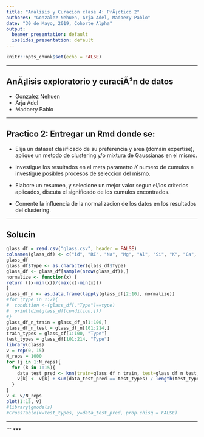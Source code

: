 ```yaml
---
title: "Analisis y Curacion clase 4: PrÃ¡ctico 2"
authores: "Gonzalez Nehuen, Arja Adel, Madoery Pablo"
date: "30 de Mayo, 2019, Cohorte Alpha"
output:
  beamer_presentation: default
  ioslides_presentation: default
---
```


```r
knitr::opts_chunk$set(echo = FALSE)
``` 

***
## AnÃ¡lisis exploratorio y curaciÃ³n de datos

- Gonzalez Nehuen
- Arja Adel 
- Madoery Pablo

***
## Practico 2: Entregar un Rmd donde se:

- Elija un dataset clasificado de su preferencia y area (domain expertise), aplique un metodo de clustering y/o mixtura de Gaussianas en el mismo.

- Investigue los resultados en el meta parametro $K$ numero de cumulos e investigue posibles procesos de seleccion del mismo.

- Elabore un resumen, y selecione un mejor valor segun el/los criterios aplicados, discuta el significado de los cumulos encontrados. 

- Comente la influencia de la normalizacion de los datos en los resultados del clustering.

***
## Solucin

```r
glass_df = read.csv("glass.csv", header = FALSE)
colnames(glass_df) <- c("id", "RI", "Na", "Mg", "Al", "Si", "K", "Ca", "Ba", "Fe", "Type")
glass_df
glass_df$Type <- as.character(glass_df$Type) 
glass_df <- glass_df[sample(nrow(glass_df)),]
normalize <- function(x) {
return ((x-min(x))/(max(x)-min(x)))
}
glass_df_n <- as.data.frame(lapply(glass_df[2:10], normalize))
#for (type in 1:7){
#  condition <-(glass_df[,"Type"]==type)
#  print(dim(glass_df[condition,]))
#}
glass_df_n_train = glass_df_n[1:100,]
glass_df_n_test = glass_df_n[101:214,]
train_types = glass_df[1:100, "Type"]
test_types = glass_df[101:214, "Type"]
library(class)
v = rep(0, 15)
N_reps = 1000
for (j in 1:N_reps){
  for (k in 1:15){
    data_test_pred <- knn(train=glass_df_n_train, test=glass_df_n_test, cl=train_types, k=k)
    v[k] <- v[k] + sum(data_test_pred == test_types) / length(test_types)
  }
}
v <- v/N_reps
plot(1:15, v)
#library(gmodels)
#CrossTable(x=test_types, y=data_test_pred, prop.chisq = FALSE)
```
***
```
***